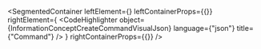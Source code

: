 
<SegmentedContainer
  leftElement={<InformationConceptCreateCommandDesc />}
  leftContainerProps={{}}
  rightElement={
    <CodeHighlighter
      object={InformationConceptCreateCommandVisualJson}
      language={"json"}
      title={"Command"}
    />
  }
  rightContainerProps={{}}
/>

